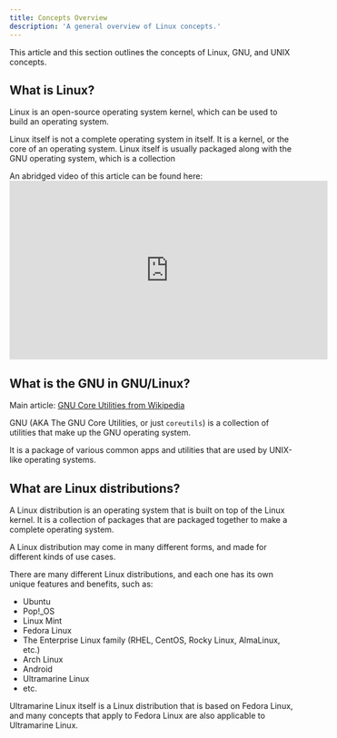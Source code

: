 ```yaml
---
title: Concepts Overview
description: 'A general overview of Linux concepts.'
---
```


This article and this section outlines the concepts of Linux, GNU, and UNIX concepts.

## What is Linux?

Linux is an open-source operating system kernel, which can be used to build an operating system.

Linux itself is not a complete operating system in itself. It is a kernel, or the core of an operating system. Linux itself is usually packaged along with the GNU operating system, which is a collection


<Alert type="info">
<div class="full-width">
    An abridged video of this article can be found here:
    <iframe width="560" height="315" src="https://www.youtube.com/embed/rrB13utjYV4" title="YouTube video player" frameborder="0" allow="accelerometer; autoplay; clipboard-write; encrypted-media; gyroscope; picture-in-picture" allowfullscreen></iframe>
</div>
</Alert>

## What is the GNU in GNU/Linux?

Main article: [GNU Core Utilities from Wikipedia](https://en.wikipedia.org/wiki/GNU_Core_Utilities)

GNU (AKA The GNU Core Utilities, or just `coreutils`) is a collection of utilities that make up the GNU operating system.

It is a package of various common apps and utilities that are used by UNIX-like operating systems.


## What are Linux distributions?

A Linux distribution is an operating system that is built on top of the Linux kernel. It is a collection of packages that are packaged together to make a complete operating system.

A Linux distribution may come in many different forms, and made for different kinds of use cases.

There are many different Linux distributions, and each one has its own unique features and benefits, such as:

- Ubuntu
- Pop!_OS
- Linux Mint
- Fedora Linux
- The Enterprise Linux family (RHEL, CentOS, Rocky Linux, AlmaLinux, etc.)
- Arch Linux
- Android
- Ultramarine Linux
- etc.

Ultramarine Linux itself is a Linux distribution that is based on Fedora Linux, and many concepts that apply to Fedora Linux are also applicable to Ultramarine Linux.

